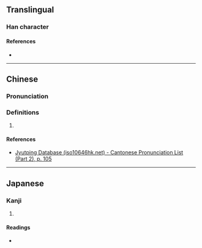 {{character info/new}}
==Translingual==

===Han character===
{{Han char|rn=57|rad=弓|as=10|sn=13|four=|canj=JTCN|ids=⿱𡨄弓}}

====References====
* {{Han ref|kx=0360.240|dkj=09838|dj=0678.140|hdz=21001.140|uh=5F3F|ud=24383}}

----

==Chinese==
{{zh-forms}}

===Pronunciation===
{{zh-pron
|m=jiǎn
|m-s=
|dg=
|c=gin2
|c-t=
|g=
|h=pfs=
|j=
|mb=
|md=
|mn=
|mn-t=
|w=
|x=
|mc=y
|oc=y
|cat=n
}}

===Definitions===
{{zh-hanzi}}

# {{rfdef|lang=zh}}

====References====
* [http://www.iso10646hk.net/jp/document/download.jsp Jyutping Database (iso10646hk.net) - Cantonese Pronunciation List (Part 2), p. 105]

----

==Japanese==

===Kanji===
{{ja-kanji|grade=|rs=弓10}}

# {{defn|lang=ja|sort=弓10}}

====Readings====
* {{ja-readings|on=けん,こん|kun=ゆみがつよい}}